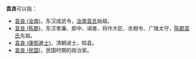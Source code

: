'''袁良'''可以指：
*[[袁良_(汝南)|袁良 (汝南)]]，东汉成武令，[[汝南袁氏|汝南袁氏]]始祖。
*[[袁良_(陈郡)|袁良 (陈郡)]]，东汉孝廉、郎中、谒者、将作大匠、丞相令、广陵太守，[[陈郡袁氏|陈郡袁氏]]先祖。
*[[袁良_(康熙進士)|袁良 (康熙進士)]]，清朝进士，知县。
*[[袁良_(民国)|袁良 (民国)]]，民国时期的政治家。


{{disambig|Cat=二字袁姓人名消歧義}}